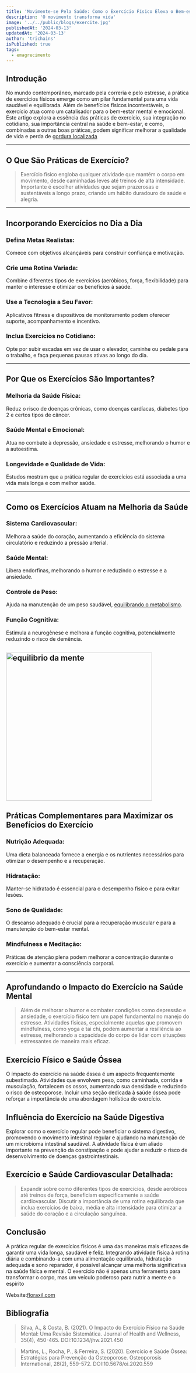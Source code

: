 ```yaml
---
title: 'Movimente-se Pela Saúde: Como o Exercício Físico Eleva o Bem-estar e Transforma Vidas'
description: 'O movimento transforma vida'
image: '../../public/blogs/exercite.jpg'
publishedAt: '2024-03-13'
updatedAt: '2024-03-13'
author: 'trichains'
isPublished: true
tags:
  - emagrecimento
---
```


## Introdução

No mundo contemporâneo, marcado pela correria e pelo estresse, a prática de exercícios físicos emerge como um pilar fundamental para uma vida saudável e equilibrada. Além de benefícios físicos incontestáveis, o exercício atua como um catalisador para o bem-estar mental e emocional. Este artigo explora a essência das práticas de exercício, sua integração no cotidiano, sua importância central na saúde e bem-estar, e como, combinadas a outras boas práticas, podem significar melhorar a qualidade de vida e perda de [gordura localizada](https://floraxil.com/?utm_source=backlink1-floraxil)

---

## O Que São Práticas de Exercício?

> Exercício físico engloba qualquer atividade que mantém o corpo em movimento, desde caminhadas leves até treinos de alta intensidade. Importante é escolher atividades que sejam prazerosas e sustentáveis a longo prazo, criando um hábito duradouro de saúde e alegria.
  
---

## Incorporando Exercícios no Dia a Dia

### Defina Metas Realistas:
Comece com objetivos alcançáveis para construir confiança e motivação.

### Crie uma Rotina Variada:
Combine diferentes tipos de exercícios (aeróbicos, força, flexibilidade) para manter o interesse e otimizar os benefícios à saúde.

### Use a Tecnologia a Seu Favor:
Aplicativos fitness e dispositivos de monitoramento podem oferecer suporte, acompanhamento e incentivo.

### Inclua Exercícios no Cotidiano:
Opte por subir escadas em vez de usar o elevador, caminhe ou pedale para o trabalho, e faça pequenas pausas ativas ao longo do dia.

---

## Por Que os Exercícios São Importantes?

### Melhoria da Saúde Física:

Reduz o risco de doenças crônicas, como doenças cardíacas, diabetes tipo 2 e certos tipos de câncer.

### Saúde Mental e Emocional:   

Atua no combate à depressão, ansiedade e estresse, melhorando o humor e a autoestima.

### Longevidade e Qualidade de Vida: 

Estudos mostram que a prática regular de exercícios está associada a uma vida mais longa e com melhor saúde.

---

## Como os Exercícios Atuam na Melhoria da Saúde

### Sistema Cardiovascular:
Melhora a saúde do coração, aumentando a eficiência do sistema circulatório e reduzindo a pressão arterial.

### Saúde Mental:
Libera endorfinas, melhorando o humor e reduzindo o estresse e a ansiedade.

### Controle de Peso: 
Ajuda na manutenção de um peso saudável, [equilibrando o metabolismo](https://pharmasix.com.br/blog/blogs/equilibrando-o-metabolismo).

### Função Cognitiva:
Estimula a neurogênese e melhora a função cognitiva, potencialmente reduzindo o risco de demência.

<Image
  src="/blog/blogs/saude.jpg"
  width="400"
  height="404"
  alt="equilibrio da mente"
  sizes="100vw"
/>
---

## Práticas Complementares para Maximizar os Benefícios do Exercício

### Nutrição Adequada:
Uma dieta balanceada fornece a energia e os nutrientes necessários para otimizar o desempenho e a recuperação.

### Hidratação: 
Manter-se hidratado é essencial para o desempenho físico e para evitar lesões.

### Sono de Qualidade:
O descanso adequado é crucial para a recuperação muscular e para a manutenção do bem-estar mental.

### Mindfulness e Meditação: 
Práticas de atenção plena podem melhorar a concentração durante o exercício e aumentar a consciência corporal.

---

## Aprofundando o Impacto do Exercício na Saúde Mental

>Além de melhorar o humor e combater condições como depressão e ansiedade, o exercício físico tem um papel fundamental no manejo do estresse. Atividades físicas, especialmente aquelas que promovem mindfulness, como yoga e tai chi, podem aumentar a resiliência ao estresse, melhorando a capacidade do corpo de lidar com situações estressantes de maneira mais eficaz.

## Exercício Físico e Saúde Óssea

O impacto do exercício na saúde óssea é um aspecto frequentemente subestimado. Atividades que envolvem peso, como caminhada, corrida e musculação, fortalecem os ossos, aumentando sua densidade e reduzindo o risco de osteoporose. Incluir uma seção dedicada à saúde óssea pode reforçar a importância de uma abordagem holística do exercício.

## Influência do Exercício na Saúde Digestiva

Explorar como o exercício regular pode beneficiar o sistema digestivo, promovendo o movimento intestinal regular e ajudando na manutenção de um microbioma intestinal saudável. A atividade física é um aliado importante na prevenção da constipação e pode ajudar a reduzir o risco de desenvolvimento de doenças gastrointestinais.

## Exercício e Saúde Cardiovascular Detalhada:

> Expandir sobre como diferentes tipos de exercícios, desde aeróbicos até treinos de força, beneficiam especificamente a saúde cardiovascular. Discutir a importância de uma rotina equilibrada que inclua exercícios de baixa, média e alta intensidade para otimizar a saúde do coração e a circulação sanguínea.

## Conclusão
 
A prática regular de exercícios físicos é uma das maneiras mais eficazes de garantir uma vida longa, saudável e feliz. Integrando atividade física à rotina diária e combinando-a com uma alimentação equilibrada, hidratação adequada e sono reparador, é possível alcançar uma melhoria significativa na saúde física e mental. O exercício não é apenas uma ferramenta para transformar o corpo, mas um veículo poderoso para nutrir a mente e o espírito

Website:[floraxil.com](https://floraxil.com/?utm_source=backlink1-floraxil)


## Bibliografia

> Silva, A., & Costa, B. (2021). O Impacto do Exercício Físico na Saúde Mental: Uma Revisão Sistemática. Journal of Health and Wellness, 35(4), 450-465. DOI:10.1234/jhw.2021.450

> Martins, L., Rocha, P., & Ferreira, S. (2020). Exercício e Saúde Óssea: Estratégias para Prevenção da Osteoporose. Osteoporosis International, 28(2), 559-572. DOI:10.5678/oi.2020.559

